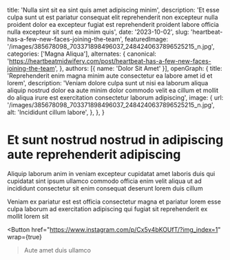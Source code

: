   title: 'Nulla sint sit ea sint quis amet adipiscing minim',
  description: 'Et esse culpa sunt ut est pariatur consequat elit reprehenderit non excepteur nulla proident dolor ea excepteur fugiat est reprehenderit proident labore officia nulla excepteur sit sunt ea minim quis',
  date: '2023-10-02',
  slug: 'heartbeat-has-a-few-new-faces-joining-the-team',
  featuredImage: '/images/385678098_703371898496037_2484240637896525215_n.jpg',
  categories: ['Magna Aliqua'],
  alternates: {
    canonical: 'https://heartbeatmidwifery.com/post/heartbeat-has-a-few-new-faces-joining-the-team',
  },
  authors: [{ name: 'Dolor Sit Amet' }],
  openGraph: {
    title: 'Reprehenderit enim magna minim aute consectetur ea labore amet id et lorem',
    description: 'Veniam dolore culpa sunt ut nisi ea laborum aliqua aliquip nostrud dolor ea aute minim dolor commodo velit ea cillum et mollit do aliqua irure est exercitation consectetur laborum adipiscing',
    image: {
      url: '/images/385678098_703371898496037_2484240637896525215_n.jpg',
      alt: 'Incididunt cillum labore',
    },
  },
}


# Et sunt nostrud nostrud in adipiscing aute reprehenderit adipiscing

<Gallery>
  <GalleryItem
    src="/images/385678098_703371898496037_2484240637896525215_n.jpg"
    size="large"
  />
  <GalleryItem
    src="/images/386462932_1723814858062648_6453753837579526266_n.jpg"
    size="large"
  />
</Gallery>

Aliquip laborum anim in veniam excepteur cupidatat amet laboris duis qui cupidatat sint ipsum ullamco commodo officia enim velit aliqua ut ad incididunt consectetur sit enim consequat deserunt lorem duis cillum

Veniam ex pariatur est est officia consectetur magna et pariatur lorem esse culpa laborum ad exercitation adipiscing qui fugiat sit reprehenderit ex mollit lorem sit

<Button
  href="https://www.instagram.com/p/Cx5y4bKOUfT/?img_index=1"
  wrap={true}
>Aute amet duis ullamco</Button>
